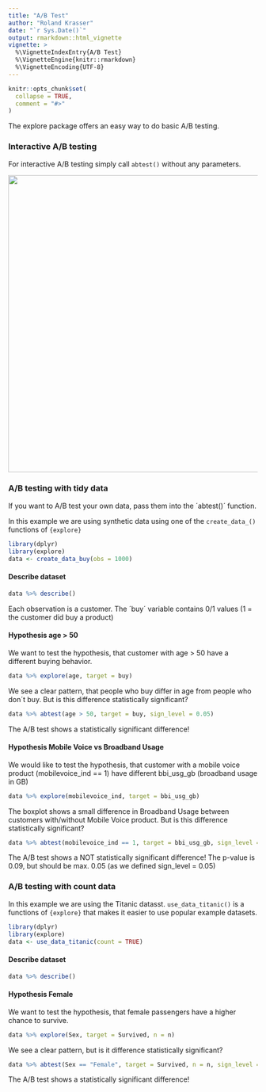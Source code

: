 ```yaml
---
title: "A/B Test"
author: "Roland Krasser"
date: "`r Sys.Date()`"
output: rmarkdown::html_vignette
vignette: >
  %\VignetteIndexEntry{A/B Test}
  %\VignetteEngine{knitr::rmarkdown}
  %\VignetteEncoding{UTF-8}
---
```


```r
knitr::opts_chunk$set(
  collapse = TRUE,
  comment = "#>"
)
```

The explore package offers an easy way to do basic A/B testing.

### Interactive A/B testing

For interactive A/B testing simply call `abtest()` without any parameters.

![](../man/figures/abtest-shiny.png){width=600px}

### A/B testing with tidy data

If you want to A/B test your own data, pass them into the ´abtest()´ function.

In this example we are using synthetic data using one of the `create_data_()` functions of `{explore}` 

```r
library(dplyr)
library(explore)
data <- create_data_buy(obs = 1000)
```

#### Describe dataset

```r
data %>% describe()
```

Each observation is a customer. The ´buy´ variable contains 0/1 values (1 = the customer did buy a product)

#### Hypothesis age > 50

We want to test the hypothesis, that customer with age > 50 have a different buying behavior.

```r
data %>% explore(age, target = buy)
```

We see a clear pattern, that people who buy differ in age from people who don´t buy. But is this difference statistically significant?

```r
data %>% abtest(age > 50, target = buy, sign_level = 0.05)
```

The A/B test shows a statistically significant difference!

#### Hypothesis Mobile Voice vs Broadband Usage

We would like to test the hypothesis, that customer with a mobile voice product (mobilevoice_ind == 1) have different bbi_usg_gb (broadband usage in GB)


```r
data %>% explore(mobilevoice_ind, target = bbi_usg_gb)
```

The boxplot shows a small difference in Broadband Usage between customers with/without Mobile Voice product. But is this difference statistically significant?

```r
data %>% abtest(mobilevoice_ind == 1, target = bbi_usg_gb, sign_level = 0.05)
```

The A/B test shows a NOT statistically significant difference! The p-value is 0.09, but should be max. 0.05 (as we defined sign_level = 0.05)

### A/B testing with count data

In this example we are using the Titanic datasst. `use_data_titanic()` is a functions of `{explore}` that makes it easier to use popular example datasets.

```r
library(dplyr)
library(explore)
data <- use_data_titanic(count = TRUE)
```

#### Describe dataset
 
```r
data %>% describe()
```

#### Hypothesis Female

We want to test the hypothesis, that female passengers have a higher chance to survive.

```r
data %>% explore(Sex, target = Survived, n = n)
```

We see a clear pattern, but is it difference statistically significant?

```r
data %>% abtest(Sex == "Female", target = Survived, n = n, sign_level = 0.05)
```

The A/B test shows a statistically significant difference!
